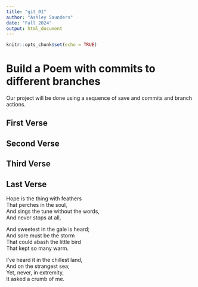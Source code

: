 ```yaml
---
title: "git_01"
author: "Ashley Saunders"
date: "Fall 2024"
output: html_document
---
```


```r
knitr::opts_chunk$set(echo = TRUE)
```
# Build a Poem with commits to different branches
Our project will be done using a sequence of save and commits and branch actions.
<!-- Do not modify or change any text in "!--" bracketed areas such as this --- these are instructions to
you, if you change any of this the git program will notice it and compromise your git merging strategy !-->

## First Verse 
<!--Put the first five lines of a poem by Lewis Carrol in this section!-->

## Second Verse
<!--Put the first five lines of a poem by Robert Frost here!-->

## Third Verse
<!--Put the first two verses of The Walrus and the Carpenter here!-->

## Last Verse
<!--Put a short poem you created using chatGPT of 20 to 30 lines,here!-->
Hope is the thing with feathers    
That perches in the soul,    
And sings the tune without the words,    
And never stops at all,   
    
And sweetest in the gale is heard;    
And sore must be the storm   
That could abash the little bird    
That kept so many warm.  
    
I’ve heard it in the chillest land,   
And on the strangest sea;   
Yet, never, in extremity,    
It asked a crumb of me.      
